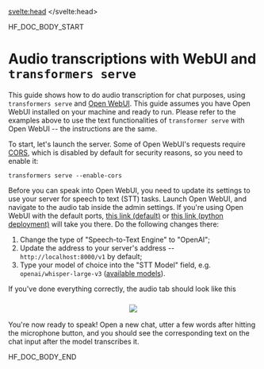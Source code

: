<script lang="ts">
let fw: "pt" | "tf" = "pt";
onMount(() => {
    const urlParams = new URLSearchParams(window.location.search);
    fw = urlParams.get("fw") || "pt";
});
</script>
<svelte:head>
  <meta name="hf:doc:metadata" content={metadata} >
</svelte:head>

<!--HF DOCBUILD BODY START-->

HF_DOC_BODY_START

#  Audio transcriptions with WebUI and `transformers serve`

This guide shows how to do audio transcription for chat purposes, using `transformers serve` and [Open WebUI](https://openwebui.com/). This guide assumes you have Open WebUI installed on your machine and ready to run. Please refer to the examples above to use the text functionalities of `transformer serve` with Open WebUI -- the instructions are the same.

To start, let's launch the server. Some of Open WebUI's requests require [CORS](https://developer.mozilla.org/en-US/docs/Web/HTTP/Guides/CORS), which is disabled by default for security reasons, so you need to enable it:

```shell
transformers serve --enable-cors
```

Before you can speak into Open WebUI, you need to update its settings to use your server for speech to text (STT) tasks. Launch Open WebUI, and navigate to the audio tab inside the admin settings. If you're using Open WebUI with the default ports, [this link (default)](http://localhost:3000/admin/settings/audio) or [this link (python deployment)](http://localhost:8080/admin/settings/audio) will take you there. Do the following changes there:
1. Change the type of "Speech-to-Text Engine" to "OpenAI";
2. Update the address to your server's address -- `http://localhost:8000/v1` by default;
3. Type your model of choice into the "STT Model" field, e.g. `openai/whisper-large-v3` ([available models](https://huggingface.co/models?pipeline_tag=automatic-speech-recognition&sort=trending)).

If you've done everything correctly, the audio tab should look like this

<h3 align="center">
    <img src="https://huggingface.co/datasets/huggingface/documentation-images/resolve/main/transformers/transformers_openwebui_stt_settings.png"/>
</h3>

You're now ready to speak! Open a new chat, utter a few words after hitting the microphone button, and you should see the corresponding text on the chat input after the model transcribes it.


<!--HF DOCBUILD BODY END-->

HF_DOC_BODY_END


